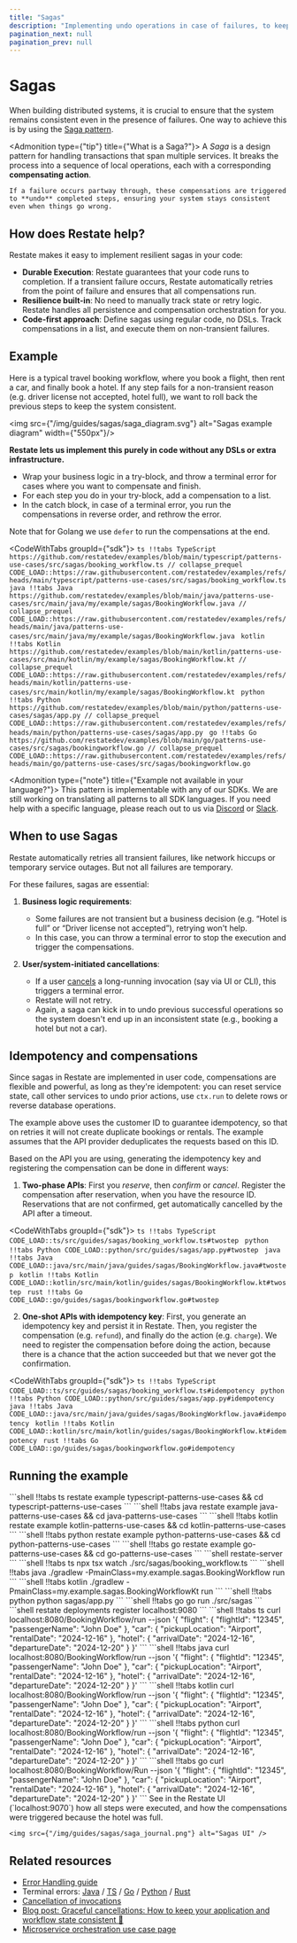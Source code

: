 ```yaml
---
title: "Sagas"
description: "Implementing undo operations in case of failures, to keep your system consistent"
pagination_next: null
pagination_prev: null
---
```



# Sagas

When building distributed systems, it is crucial to ensure that the system remains consistent even in the presence of failures.
One way to achieve this is by using the [Saga pattern](https://learn.microsoft.com/en-us/azure/architecture/reference-architectures/saga/saga).

<Admonition type={"tip"} title={"What is a Saga?"}>
    A *Saga* is a design pattern for handling transactions that span multiple services.
    It breaks the process into a sequence of local operations, each with a corresponding **compensating action**.

    If a failure occurs partway through, these compensations are triggered to **undo** completed steps, ensuring your system stays consistent even when things go wrong.
</Admonition>

## How does Restate help?

Restate makes it easy to implement resilient sagas in your code:
- **Durable Execution**: Restate guarantees that your code runs to completion. If a transient failure occurs, Restate automatically retries from the point of failure and ensures that all compensations run.
- **Resilience built-in**: No need to manually track state or retry logic. Restate handles all persistence and compensation orchestration for you.
- **Code-first approach**: Define sagas using regular code, no DSLs. Track compensations in a list, and execute them on non-transient failures.

## Example

Here is a typical travel booking workflow, where you book a flight, then rent a car, and finally book a hotel.
If any step fails for a non-transient reason (e.g. driver license not accepted, hotel full), we want to roll back the previous steps to keep the system consistent.

<img src={"/img/guides/sagas/saga_diagram.svg"} alt="Sagas example diagram" width={"550px"}/>

**Restate lets us implement this purely in code without any DSLs or extra infrastructure.**
- Wrap your business logic in a try-block, and throw a terminal error for cases where you want to compensate and finish.
- For each step you do in your try-block, add a compensation to a list.
- In the catch block, in case of a terminal error, you run the compensations in reverse order, and rethrow the error.

Note that for Golang we use `defer` to run the compensations at the end.

<CodeWithTabs groupId={"sdk"}>
        ```ts !!tabs TypeScript https://github.com/restatedev/examples/blob/main/typescript/patterns-use-cases/src/sagas/booking_workflow.ts
        // collapse_prequel
        CODE_LOAD::https://raw.githubusercontent.com/restatedev/examples/refs/heads/main/typescript/patterns-use-cases/src/sagas/booking_workflow.ts
        ```
        ```java !!tabs Java https://github.com/restatedev/examples/blob/main/java/patterns-use-cases/src/main/java/my/example/sagas/BookingWorkflow.java
        // collapse_prequel
        CODE_LOAD::https://raw.githubusercontent.com/restatedev/examples/refs/heads/main/java/patterns-use-cases/src/main/java/my/example/sagas/BookingWorkflow.java
        ```
        ```kotlin !!tabs Kotlin https://github.com/restatedev/examples/blob/main/kotlin/patterns-use-cases/src/main/kotlin/my/example/sagas/BookingWorkflow.kt
        // collapse_prequel
        CODE_LOAD::https://raw.githubusercontent.com/restatedev/examples/refs/heads/main/kotlin/patterns-use-cases/src/main/kotlin/my/example/sagas/BookingWorkflow.kt
        ```
        ```python !!tabs Python https://github.com/restatedev/examples/blob/main/python/patterns-use-cases/sagas/app.py
        // collapse_prequel
        CODE_LOAD::https://raw.githubusercontent.com/restatedev/examples/refs/heads/main/python/patterns-use-cases/sagas/app.py
        ```
        ```go !!tabs Go https://github.com/restatedev/examples/blob/main/go/patterns-use-cases/src/sagas/bookingworkflow.go
        // collapse_prequel
        CODE_LOAD::https://raw.githubusercontent.com/restatedev/examples/refs/heads/main/go/patterns-use-cases/src/sagas/bookingworkflow.go
        ```
</CodeWithTabs>

<Admonition type={"note"} title={"Example not available in your language?"}>
    This pattern is implementable with any of our SDKs. We are still working on translating all patterns to all SDK languages.
    If you need help with a specific language, please reach out to us via [Discord](https://discord.com/invite/skW3AZ6uGd) or [Slack](https://join.slack.com/t/restatecommunity/shared_invite/zt-2v9gl005c-WBpr167o5XJZI1l7HWKImA).
</Admonition>

## When to use Sagas

Restate automatically retries all transient failures, like network hiccups or temporary service outages. But not all failures are temporary.

For these failures, sagas are essential:

1. **Business logic requirements**:
    - Some failures are not transient but a business decision (e.g. “Hotel is full” or “Driver license not accepted”), retrying won't help.
    - In this case, you can throw a terminal error to stop the execution and trigger the compensations.


2. **User/system-initiated cancellations**:
    - If a user [cancels](/operate/invocation#cancelling-invocations) a long-running invocation (say via UI or CLI), this triggers a terminal error.
    - Restate will not retry.
    - Again, a saga can kick in to undo previous successful operations so the system doesn't end up in an inconsistent state (e.g., booking a hotel but not a car).

## Idempotency and compensations

Since sagas in Restate are implemented in user code, compensations are flexible and powerful, as long as they're idempotent: you can reset service state, call other services to undo prior actions, use `ctx.run` to delete rows or reverse database operations.

The example above uses the customer ID to guarantee idempotency, so that on retries it will not create duplicate bookings or rentals.
The example assumes that the API provider deduplicates the requests based on this ID.

Based on the API you are using, generating the idempotency key and registering the compensation can be done in different ways:

1. **Two-phase APIs**: First you _reserve_, then _confirm_ or _cancel_. Register the compensation after reservation, when you have the resource ID.
Reservations that are not confirmed, get automatically cancelled by the API after a timeout.

<CodeWithTabs groupId={"sdk"}>
    ```ts !!tabs TypeScript
    CODE_LOAD::ts/src/guides/sagas/booking_workflow.ts#twostep
    ```
    ```python !!tabs Python
    CODE_LOAD::python/src/guides/sagas/app.py#twostep
    ```
    ```java !!tabs Java
    CODE_LOAD::java/src/main/java/guides/sagas/BookingWorkflow.java#twostep
    ```
    ```kotlin !!tabs Kotlin
    CODE_LOAD::kotlin/src/main/kotlin/guides/sagas/BookingWorkflow.kt#twostep
    ```
    ```rust !!tabs Go
    CODE_LOAD::go/guides/sagas/bookingworkflow.go#twostep
    ```
</CodeWithTabs>


2. **One-shot APIs with idempotency key**: First, you generate an idempotency key and persist it in Restate. Then, you register the compensation (e.g. `refund`), and finally do the action (e.g. `charge`).
We need to register the compensation before doing the action, because there is a chance that the action succeeded but that we never got the confirmation.

<CodeWithTabs groupId={"sdk"}>
    ```ts !!tabs TypeScript
    CODE_LOAD::ts/src/guides/sagas/booking_workflow.ts#idempotency
    ```
    ```python !!tabs Python
    CODE_LOAD::python/src/guides/sagas/app.py#idempotency
    ```
    ```java !!tabs Java
    CODE_LOAD::java/src/main/java/guides/sagas/BookingWorkflow.java#idempotency
    ```
    ```kotlin !!tabs Kotlin
    CODE_LOAD::kotlin/src/main/kotlin/guides/sagas/BookingWorkflow.kt#idempotency
    ```
    ```rust !!tabs Go
    CODE_LOAD::go/guides/sagas/bookingworkflow.go#idempotency
    ```
</CodeWithTabs>

## Running the example

<Step stepLabel="1" title="Download the example">
    <CodeWithTabs groupId={"sdk"} className={"display-none"}>
        ```shell !!tabs ts
        restate example typescript-patterns-use-cases && cd typescript-patterns-use-cases
        ```
        ```shell !!tabs java
        restate example java-patterns-use-cases && cd java-patterns-use-cases
        ```
        ```shell !!tabs kotlin
        restate example kotlin-patterns-use-cases && cd kotlin-patterns-use-cases
        ```
        ```shell !!tabs python
        restate example python-patterns-use-cases && cd python-patterns-use-cases
        ```
        ```shell !!tabs go
        restate example go-patterns-use-cases && cd go-patterns-use-cases
        ```
    </CodeWithTabs>
</Step>
<Step stepLabel="2" title="Start the Restate Server">
    ```shell
    restate-server
    ```
</Step>
<Step stepLabel="3" title="Start the Service">
    <CodeWithTabs groupId={"sdk"} className={"display-none"}>
        ```shell !!tabs ts
        npx tsx watch ./src/sagas/booking_workflow.ts
        ```
        ```shell !!tabs java
        ./gradlew -PmainClass=my.example.sagas.BookingWorkflow run
        ```
        ```shell !!tabs kotlin
        ./gradlew -PmainClass=my.example.sagas.BookingWorkflowKt run
        ```
        ```shell !!tabs python
        python sagas/app.py
        ```
        ```shell !!tabs go
        go run ./src/sagas
        ```
    </CodeWithTabs>
</Step>
<Step stepLabel="4" title="Register the services">
    ```shell
    restate deployments register localhost:9080
    ```
</Step>
<Step stepLabel="5" title="Send a request">
    <CodeWithTabs groupId={"sdk"} className={"display-none"}>
        ```shell !!tabs ts
        curl localhost:8080/BookingWorkflow/run --json '{
                "flight": {
                    "flightId": "12345",
                    "passengerName": "John Doe"
                },
                    "car": {
                    "pickupLocation": "Airport",
                    "rentalDate": "2024-12-16"
                },
                    "hotel": {
                    "arrivalDate": "2024-12-16",
                    "departureDate": "2024-12-20"
                }
            }'
        ```
        ```shell !!tabs java
        curl localhost:8080/BookingWorkflow/run --json '{
                "flight": {
                    "flightId": "12345",
                    "passengerName": "John Doe"
                },
                    "car": {
                    "pickupLocation": "Airport",
                    "rentalDate": "2024-12-16"
                },
                    "hotel": {
                    "arrivalDate": "2024-12-16",
                    "departureDate": "2024-12-20"
                }
            }'
        ```
        ```shell !!tabs kotlin
        curl localhost:8080/BookingWorkflow/run --json '{
                "flight": {
                    "flightId": "12345",
                    "passengerName": "John Doe"
                },
                    "car": {
                    "pickupLocation": "Airport",
                    "rentalDate": "2024-12-16"
                },
                    "hotel": {
                    "arrivalDate": "2024-12-16",
                    "departureDate": "2024-12-20"
                }
            }'
        ```
        ```shell !!tabs python
        curl localhost:8080/BookingWorkflow/run --json '{
                "flight": {
                    "flightId": "12345",
                    "passengerName": "John Doe"
                },
                    "car": {
                    "pickupLocation": "Airport",
                    "rentalDate": "2024-12-16"
                },
                    "hotel": {
                    "arrivalDate": "2024-12-16",
                    "departureDate": "2024-12-20"
                }
            }'
        ```
        ```shell !!tabs go
        curl localhost:8080/BookingWorkflow/Run --json '{
                "flight": {
                    "flightId": "12345",
                    "passengerName": "John Doe"
                },
                    "car": {
                    "pickupLocation": "Airport",
                    "rentalDate": "2024-12-16"
                },
                    "hotel": {
                    "arrivalDate": "2024-12-16",
                    "departureDate": "2024-12-20"
                }
            }'
        ```
    </CodeWithTabs>

</Step>

<Step stepLabel="4" title="Check the UI or service logs">
    See in the Restate UI (`localhost:9070`) how all steps were executed, and how the compensations were triggered because the hotel was full.

    <img src={"/img/guides/sagas/saga_journal.png"} alt="Sagas UI" />
</Step>



## Related resources

- [Error Handling guide](/guides/error-handling)
- Terminal errors: [Java](/develop/java/error-handling) / [TS](/develop/ts/error-handling) / [Go](/develop/go/error-handling) / [Python](/develop/python/error-handling)  / [Rust](https://docs.rs/restate-sdk/latest/restate_sdk/errors/index.html)
- [Cancellation of invocations](/operate/invocation#cancelling-invocations)
- [Blog post: Graceful cancellations: How to keep your application and workflow state consistent 💪](https://restate.dev/blog/graceful-cancellations-how-to-keep-your-application-and-workflow-state-consistent/)
- [Microservice orchestration use case page](/use-cases/microservice-orchestration)
